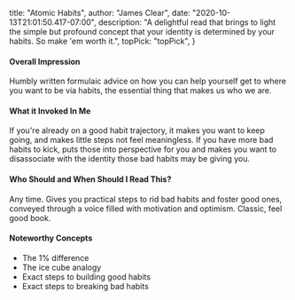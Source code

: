 
  title: "Atomic Habits",
  author: "James Clear",
  date: "2020-10-13T21:01:50.417-07:00",
  description: "A delightful read that brings to light the simple but profound concept that your identity is determined by your habits. So make 'em worth it.",
  topPick: "topPick",
}




#### Overall Impression

Humbly written formulaic advice on how you can help yourself get to where you want to be via habits, the essential thing that makes us who we are.

#### What it Invoked In Me

If you're already on a good habit trajectory, it makes you want to keep going, and makes little steps not feel meaningless. If you have more bad habits to kick, puts those into perspective for you and makes you want to disassociate with the identity those bad habits may be giving you.



#### Who Should and When Should I Read This?

Any time. Gives you practical steps to rid bad habits and foster good ones, conveyed through a voice filled with motivation and optimism. Classic, feel good book.



#### Noteworthy Concepts

- The 1% difference
- The ice cube analogy
- Exact steps to building good habits
- Exact steps to breaking bad habits

